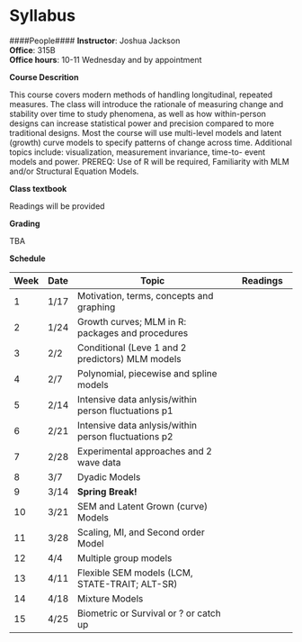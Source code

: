 # Syllabus



####People#### 
**Instructor**: Joshua Jackson  
**Office**: 315B  
**Office hours**: 10-11 Wednesday and by appointment  

**Course Descrition** 

This course covers modern methods of handling longitudinal, repeated measures. The class will introduce the rationale of measuring change and stability over time to study phenomena, as well as how within-person designs can increase statistical power and precision compared to more traditional designs. Most the course will use multi-level models and latent (growth) curve models to specify patterns of change across time. Additional topics include: visualization, measurement invariance, time-to- event models and power. PREREQ: Use of R will be required, Familiarity with MLM and/or Structural Equation Models.

**Class textbook** 

Readings will be provided

**Grading** 

TBA

**Schedule**

| Week | Date  |  Topic                                                     | Readings             |
-------|-------|------------------------------------------------------------|----------------------|
| 1    | 1/17  | Motivation, terms, concepts and graphing                                 |                      |
| 2    | 1/24  | Growth curves; MLM in R: packages and procedures       |                      |
| 3    | 2/2   |  Conditional (Leve 1 and 2 predictors) MLM models     |                      |
| 4    | 2/7   |  Polynomial, piecewise and spline models                    |        |
| 5    | 2/14  |  Intensive data anlysis/within person fluctuations p1 |                      |
| 6    | 2/21  |  Intensive data anlysis/within person fluctuations p2  |                      |
| 7    | 2/28  |  Experimental approaches and 2 wave data  |                      |
| 8    | 3/7   |  Dyadic Models                               |                      |
| 9    | 3/14  | **Spring Break!**                     |                      |
| 10   | 3/21  |  SEM and Latent Grown (curve) Models                     |                      |
| 11   | 3/28  |  Scaling, MI, and Second order Model                 |                      |
| 12   | 4/4   |  Multiple group models                        |                      |
| 13   | 4/11  |  Flexible SEM models (LCM, STATE-TRAIT; ALT-SR)           |                      |
| 14   | 4/18  |  Mixture Models                                       |                      |
| 15   | 4/25  |  Biometric or Survival or ? or catch up       |                      |
